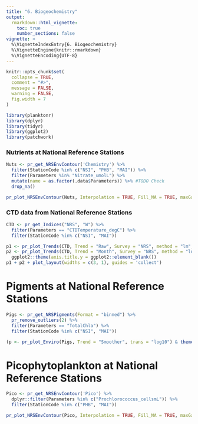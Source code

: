 ```yaml
---
title: "6. Biogeochemistry"
output: 
  rmarkdown::html_vignette:
    toc: true
    number_sections: false
vignette: >
  %\VignetteIndexEntry{6. Biogeochemistry}
  %\VignetteEngine{knitr::rmarkdown}
  %\VignetteEncoding{UTF-8}
---
```


```r
knitr::opts_chunk$set(
  collapse = TRUE,
  comment = "#>",
  message = FALSE,
  warning = FALSE,
  fig.width = 7
)
```


```r
library(planktonr)
library(dplyr)
library(tidyr)
library(ggplot2)
library(patchwork)
```

### Nutrients at National Reference Stations

```r

Nuts <- pr_get_NRSEnvContour('Chemistry') %>% 
  filter(StationCode %in% c("NSI", "PHB", "MAI")) %>% 
  filter(Parameters %in% "Nitrate_umolL") %>%
  mutate(name = as.factor(.data$Parameters)) %>% #TODO Check
  drop_na() 

pr_plot_NRSEnvContour(Nuts, Interpolation = TRUE, Fill_NA = TRUE, maxGap = 3)

```


### CTD data from National Reference Stations

```r
CTD <- pr_get_Indices("NRS", "W") %>% 
  filter(Parameters == "CTDTemperature_degC") %>% 
  filter(StationCode %in% c("NSI", "MAI"))

p1 <- pr_plot_Trends(CTD, Trend = "Raw", Survey = "NRS", method = "lm", trans = 'identity')
p2 <- pr_plot_Trends(CTD, Trend = "Month", Survey = "NRS", method = "loess", trans = 'identity') +
  ggplot2::theme(axis.title.y = ggplot2::element_blank())
p1 + p2 + plot_layout(widths = c(3, 1), guides = 'collect')

```


# Pigments at National Reference Stations

```r

Pigs <- pr_get_NRSPigments(Format = "binned") %>% 
  pr_remove_outliers(2) %>% 
  filter(Parameters == "TotalChla") %>% 
  filter(StationCode %in% c("NSI", "MAI"))

(p <- pr_plot_Enviro(Pigs, Trend = "Smoother", trans = "log10") & theme(legend.position = "bottom"))

```


# Picophytoplankton at National Reference Stations

```r

Pico <- pr_get_NRSEnvContour('Pico') %>% 
  dplyr::filter(Parameters %in% c("Prochlorococcus_cellsmL")) %>% 
  filter(StationCode %in% c("PHB", "MAI"))

pr_plot_NRSEnvContour(Pico, Interpolation = TRUE, Fill_NA = TRUE, maxGap = 3)


```


